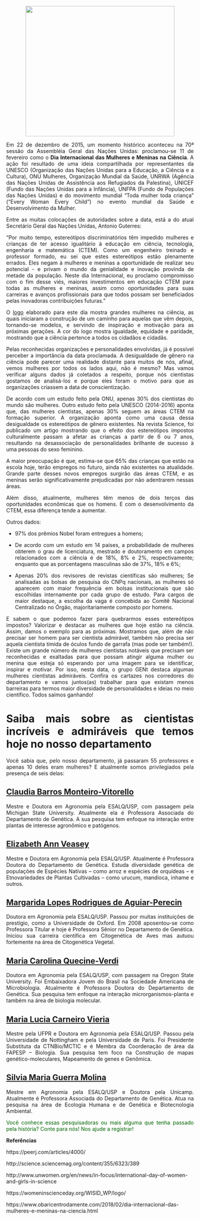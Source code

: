 <center>
<figure>
  <img src="img/mulher.png" width="400" height="350" class="center">
</figure>
</center>

<div style="text-align: justify"> 
Em 22 de dezembro de 2015, um momento histórico aconteceu na 70ª sessão da Assembléia Geral das Nações Unidas: proclamou-se 11 de fevereiro como o **Dia Internacional das Mulheres e Meninas na Ciência**. A ação foi resultado de uma ideia compartilhada por representantes da UNESCO (Organização das Nações Unidas para a Educação, a Ciência e a Cultura), ONU Mulheres, Organização Mundial da Saúde, UNRWA (Agência das Nações Unidas de Assistência aos Refugiados da Palestina), UNICEF (Fundo das Nações Unidas para a Infância), UNFPA (Fundo de Populações das Nações Unidas) e do movimento mundial “Toda mulher toda criança” ("Every Woman Every Child") no evento mundial da Saúde e Desenvolvimento da Mulher.

Entre as muitas colocações de autoridades sobre a data, está a do atual Secretário Geral das Nações Unidas, Antonio Guterres:

“Por muito tempo, estereótipos discriminatórios têm impedido mulheres e crianças de ter acesso igualitário à educação em ciência, tecnologia, engenharia e matemática (CTEM). Como um engenheiro treinado e professor formado, eu sei que estes estereótipos estão plenamente errados. Eles negam à mulheres e meninas a oportunidade de realizar seu potencial - e privam o mundo da genialidade e inovação provinda de metade da população. Neste dia Internacional, eu proclamo compromisso com o fim desse viés, maiores investimentos em educação CTEM para todas as mulheres e meninas, assim como oportunidades para suas carreiras e avanços profissionais para que todos possam ser beneficiados pelas inovadoras contribuições futuras.”

O [logo](https://womeninscienceday.org/WISID_WP/logo/) elaborado para este dia mostra grandes mulheres na ciência, as quais iniciaram a construção de um caminho para aquelas que vêm depois, tornando-se modelos, e servindo de inspiração e motivação para as próximas gerações. A cor do logo mostra igualdade, equidade e paridade, mostrando que a ciência pertence a todos os cidadãos e cidadãs.

Pelas reconhecidas organizações e personalidades envolvidas, já é possível perceber a importância da data proclamada. A desigualdade de gênero na ciência pode parecer uma realidade distante para muitos de nós, afinal, vemos mulheres por todos os lados aqui, não é mesmo? Mas vamos verificar alguns dados já coletados a respeito, porque nós cientistas gostamos de analisá-los e porque eles foram o motivo para que as organizações criassem a data de conscientização.

De acordo com um estudo feito pela ONU, apenas 30% dos cientistas do mundo são mulheres. Outro estudo feito pela UNESCO (2014-2016) aponta que, das mulheres cientistas, apenas 30% seguem as áreas CTEM na formação superior. A organização aponta como uma causa dessa desigualdade os estereótipos de gênero existentes. Na revista Science, foi publicado um artigo mostrando que o efeito dos estereótipos impostos culturalmente passam a afetar as crianças a partir de 6 ou 7 anos, resultando na desassociação de personalidades brilhante de sucesso à uma pessoas do sexo feminino.

A maior preocupação é que, estima-se que 65% das crianças que estão na escola hoje, terão empregos no futuro, ainda não existentes na atualidade. Grande parte desses novos empregos surgirão das áreas CTEM, e as meninas serão significativamente prejudicadas por não adentrarem nessas áreas.

Além disso, atualmente, mulheres têm menos de dois terços das oportunidades econômicas que os homens. E com o desenvolvimento da CTEM, essa diferença tende a aumentar.

Outros dados:

- 97% dos prêmios Nobel foram entregues a homens;

- De acordo com um estudo em 14 países, a probabilidade de mulheres obterem o grau de licenciatura, mestrado e doutoramento em campos relacionados com a ciência é de 18%, 8% e 2%, respectivamente; enquanto que as porcentagens masculinas são de 37%, 18% e 6%;

- Apenas 20% dos revisores de revistas científicas são mulheres;
Se analisadas as bolsas de pesquisa do CNPq nacionais, as mulheres só aparecem com maior frequência em bolsas institucionais que são escolhidas internamente por cada grupo de estudo. Para cargos de maior destaque, a escolha da vaga é concebida ao Comitê Nacional Centralizado no Órgão, majoritariamente composto por homens.

E sabem o que podemos fazer para quebrarmos esses estereótipos impostos? Valorizar e destacar as mulheres que hoje estão na ciência. Assim, damos o exemplo para as próximas. Mostramos que, além de não precisar ser homem para ser cientista admirável, também não precisa ser aquela cientista tímida de óculos fundo de garrafa (mas pode ser também!). Existe um grande número de mulheres cientistas notáveis que precisam ser reconhecidas e exaltadas para que possam atingir alguma mulher ou menina que esteja só esperando por uma imagem para se identificar, inspirar e  motivar.
Por isso, nesta data, o grupo GENt destaca algumas mulheres cientistas admiráveis. Confira os cartazes nos corredores do departamento e vamos juntos(as) trabalhar para que existam menos barreiras para termos maior diversidade de personalidades e ideias no meio científico. Todos saímos ganhando!


# Saiba mais sobre as cientistas incríveis e admiráveis que temos hoje no nosso departamento

Você sabia que, pelo nosso departamento, já passaram 55 professores e apenas 10 deles eram mulheres? E atualmente somos privilegiados pela presença de seis delas:

## [Claudia Barros Monteiro-Vitorello](http://buscatextual.cnpq.br/buscatextual/visualizacv.do?id=K4727307H9)

Mestre e Doutora em Agronomia pela ESALQ/USP, com passagem pela Michigan State University. Atualmente ela é Professora Associada do Departamento de Genética. A sua pesquisa tem enfoque na interação entre plantas de interesse agronômico e patógenos. 

## [Elizabeth Ann Veasey](http://buscatextual.cnpq.br/buscatextual/visualizacv.do?id=K4780018E2)

Mestre e Doutora em Agronomia pela ESALQ/USP. Atualmente é Professora Doutora do Departamento de Genética. Estuda diversidade genética de populações de Espécies Nativas – como arroz e espécies de orquídeas – e Etnovariedades de Plantas Cultivadas – como urucum, mandioca, inhame e outros.

## [Margarida Lopes Rodrigues de Aguiar-Perecin](http://buscatextual.cnpq.br/buscatextual/visualizacv.do?id=K4783480J1)

Doutora em Agronomia pela ESALQ/USP. Passou por muitas instituições de prestígio, como a Universidade de Oxford. Em 2008 aposentou-se como Professora Titular e hoje é Professora Sênior no Departamento de Genética. Iniciou sua carreira científica em Citogenética de Aves mas autuou fortemente na área de Citogenética Vegetal.

## [Maria Carolina Quecine-Verdi](http://buscatextual.cnpq.br/buscatextual/visualizacv.do?id=K4704904D9)

Doutora em Agronomia pela ESALQ/USP, com passagem na Oregon State University. Foi Embaixadora Jovem do Brasil na Sociedade Americana de Microbiologia. Atualmente é Professora Doutora do Departamento de Genética. Sua pesquisa tem enfoque na interação microrganismos-planta e também na área de biologia molecular.

## [Maria Lucia Carneiro Vieria](http://buscatextual.cnpq.br/buscatextual/visualizacv.do?id=K4727688D6)

Mestre pela UFPR e Doutora em Agronomia pela ESALQ/USP. Passou pela Universidade de Nottingham e pela Universidade de Paris. Foi Presidente Substituta da CTNBio/MCTIC e é Membra da Coordenação de área da FAPESP – Biologia. Sua pesquisa tem foco na Construção de mapas genético-moleculares, Mapeamento de genes e Genômica.

## [Silvia Maria Guerra Molina](http://buscatextual.cnpq.br/buscatextual/visualizacv.do?id=K4785374E9)

Mestre em Agronomia pela ESALQ/USP e Doutora pela Unicamp. Atualmente é Professora Associada do Departamento de Genética. Atua na pesquisa na área de Ecologia Humana e de Genética e Biotecnologia Ambiental. 

<font color="darkgreen">Você conhece essas pesquisadoras ou mais alguma que tenha passado pela história? Conte para nós! Nos ajude a registrar!</font>


**Referências**

https://peerj.com/articles/4000/

http://science.sciencemag.org/content/355/6323/389

http://www.unwomen.org/en/news/in-focus/international-day-of-women-and-girls-in-science

https://womeninscienceday.org/WISID_WP/logo/

https://www.obaricentrodamente.com/2018/02/dia-internacional-das-mulheres-e-meninas-na-ciencia.html

</div>
